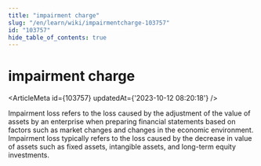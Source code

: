 ```yaml
---
title: "impairment charge"
slug: "/en/learn/wiki/impairmentcharge-103757"
id: "103757"
hide_table_of_contents: true
---
```



# impairment charge

<ArticleMeta id={103757} updatedAt={'2023-10-12 08:20:18'} />
<div className='border-solid border-b border-t-0 my-4 border-[var(--ifm-color-gray-300)]' />

Impairment loss refers to the loss caused by the adjustment of the value of assets by an enterprise when preparing financial statements based on factors such as market changes and changes in the economic environment. Impairment loss typically refers to the loss caused by the decrease in value of assets such as fixed assets, intangible assets, and long-term equity investments.
